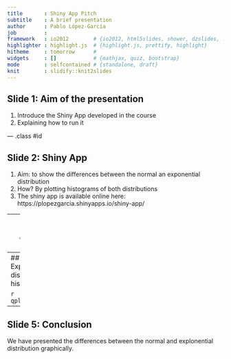 ```yaml
---
title       : Shiny App Pitch
subtitle    : A brief presentation
author      : Pablo López-García
job         : 
framework   : io2012        # {io2012, html5slides, shower, dzslides, ...}
highlighter : highlight.js  # {highlight.js, prettify, highlight}
hitheme     : tomorrow      # 
widgets     : []            # {mathjax, quiz, bootstrap}
mode        : selfcontained # {standalone, draft}
knit        : slidify::knit2slides
---
```


## Slide 1: Aim of the presentation

1. Introduce the Shiny App developed in the course
2. Explaining how to run it

--- .class #id 

## Slide 2: Shiny App

1. Aim: to show the differences between the normal an exponential distribution
2. How? By plotting histograms of both distributions
3. The shiny app is available online here: https://plopezgarcia.shinyapps.io/shiny-app/

---
## Slide 3: Normal distribution histogram

```r
library(ggplot2)
qplot(rnorm(100, 0, 1))
```

---
## Slide 4: Exponential distribution histogram

```r
qplot(rexp(100))
```

---
## Slide 5: Conclusion

We have presented the differences between the normal and explonential distribution graphically.
